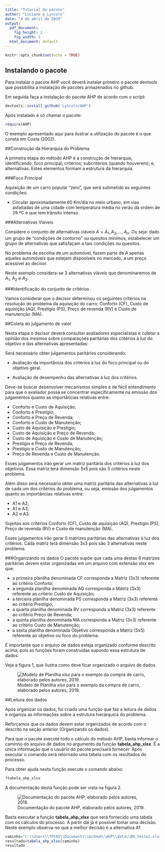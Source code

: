 ```yaml
---
title: "Tutorial do pacote"
author: "Luciane e Lyncoln"
date: "4 de abril de 2019"
output:
  pdf_document: 
    fig_height: 2
    fig_width: 3
  html_document: default
---
```


```r
knitr::opts_chunk$set(echo = TRUE)
```

## Instalando o pacote

Para instalar o pacote AHP você deverá instalar primeiro o pacote devtools que possibilita a instalação de pacotes armazenados no github. 

Em seguida faça a instalação do pacote AHP de acordo com o script:

```r
devtools::install_github('Lyncoln/AHP')
```

Após instalado é só chamar o pacote:

```r
require(AHP)
```

O exemplo apresentado aqui para ilustrar a utilização do pacote é o que consta em Costa (2002).

##Construção da Hierarquia do Problema

A primeira etapa do método AHP é a construção de hierarquia, identificando: foco
principal; critérios; subcritérios (quando
houverem); e, alternativas. Estes elementos
formam a estrutura da hierarquia.

###Foco Principal

Aquisição de um carro popular "zero", que será
submetido as seguintes condições:

* Circular aproximadamente 60 Km/dia no meio urbano,
em vias asfaltadas de uma cidade com temperatura média
no verão da ordem de 29 ºC e que tem trânsito intenso.

###Alternativas Viáveis

Considere o conjunto de
alternativas viáveis $A = {A_1, A_2, ...,A_n}$. Ou seja: dado
um grupo de "condições de contorno" ou quesitos
mínimos, estabelecer um grupo de alternativas que
satisfaçam a tais condições ou quesitos.

No problema de escolha de um automóvel, fazem
parte de $A$ apenas aqueles automóveis que estejam
disponíveis no mercado, a um preço acessível ao decisor.

Neste exemplo considera-se 3 alternativas viáveis que denominaremos de $A_1$, $A_2$ e $A_3$.

###Identificação do conjunto de critérios

Vamos considerar que o decisor determinou os seguintes critérios na resolução do
problema da aquisição do carro: Conforto (CF), Custo de aquisição (AQ), Prestígio (PS), Preço de revenda (RV) e Custo de manutenção (MA).

##Coleta do julgamento de valor

Nesta etapa o decisor deverá consultar avaliadores especialistas e coletar a opinião dos mesmos sobre comparações paritárias dos critérios à luz do objetivo e das alternativas apresentadas:

Será necessário obter julgamentos paritários considerando:

+ Avaliação da importância dos critérios à luz do
foco principal ou do objetivo geral.

+ Avaliação de desempenho das alternativas à luz
dos critérios.

Deve-se buscar
desenvolver mecanismos simples e de fácil entendimento
para que o avaliador possa se concentrar especificamente
na emissão dos julgamentos quanto as importâncias relativas entre:

* Conforto e Custo de Aquisição;
* Conforto e Prestígio;
* Conforto e Preço de Revenda;
* Conforto e Custo de Manutenção;
* Custo de Aquisição e Prestígio;
* Custo de Aquisição e Preço de Revenda;
* Custo de Aquisição e Custo de Manutenção;
* Prestígio e Preço de Revenda;
* Prestígio e Custo de Manutenção;
* Preço de Revenda e Custo de Manutenção.

Esses julgamentos irão gerar um matriz paritária dos critérios à luz dos objetivos. Essa matriz terá dimensão 5x5 pois são 5 critérios neste problema.

Além disso será necessário obter uma matriz paritária das alternativas à luz de cada um dos critérios do problema, ou seja, emissão dos julgamentos quanto as importâncias relativas entre:

* A1 e A2;
* A1 e A3;
* A2 e A3.

Sujeitas aos critérios Conforto (CF), Custo de aquisição (AQ), Prestígio (PS), Preço de revenda (RV) e Custo de manutenção (MA).

Esses julgamentos irão gerar 5 matrizes paritárias das alternativas à luz dos critérios. Cada matriz terá dimensão 3x3 pois são 3 alternativas neste problema.

###Organizando os dados
O pacote supõe que cada uma destas 6 matrizes paritárias devem estar organizadas em um arquivo com extensão xlsx em que:

+ a primeira planilha denominada CF corresponda a Matriz (3x3) referente ao critério Conforto;
+ a segunda planilha denominada AQ corresponda a Matriz (3x3) referente ao critério Custo de Aquisição;
+ a terceira planilha denominada PS corresponda a Matriz (3x3) referente ao critério Prestígio;
+ a quarta planilha denominada RV corresponda a Matriz (3x3) referente ao critério Preço de Revenda;
+ a quinta planilha denominada MA corresponda a Matriz (3x3) referente ao critério Custo de Manutenção;
+ a sexta planilha denominada Objetivo corresponda a Matriz (5x5) referente ao objetivo ou foco do problema.

É importante que o arquivo de dados esteja organizado conforme descrito acima, pois as funções foram construídas supondo essa estrutura de dados.

Veja a figura 1, que ilustra como deve ficar organizado o arquivo de dados.

![Modelo de Planilha xlsx para o exemplo da compra de carro, elaborado pelos autores, 2019.](FigurasTutorial//ModeloArquivo_xlsx.png)


##Leitura dos dados

Após organizar os dados, foi criado uma função que faz a leitura de dados e organiza as informações sobre a estrutura hierárquica do problema. 

Reforçamos que os dados devem estar organizados de acordo com o descrito na seção anterior (Organizando os dados).

Para que o pacote execute todo o cálculo do método AHP, basta informar o caminho do arquivo de dados no argumento da função **tabela_ahp_xlsx**. É a única informação que o usuário do pacote precisará fornecer. Após executar o comando será retornado uma tabela com os resultados do processo.

Para obter ajuda nesta função execute o comando abaixo:

```r
?tabela_ahp_xlsx
```

A documentação desta função pode ser vista na figura 2.

![Documentação do pacote AHP, elaborado pelos autores, 2019.](FigurasTutorial//Help_tabela_ahp_xlsx.png)

Basta executar a função **tabela_ahp_xlsx** que será fornecido uma tabela com os cálculos do processo. A partir daí já é possível tomar uma decisão. Neste exemplo observa-se que a melhor decisão é a alternativa A1
```r
caminho="C:\\Users\\TPC02\\Documents\\GitHub\\AHP\\data\\BD_teste1.xlsx"
resultado=tabela_ahp_xlsx(caminho)
resultado
```









